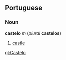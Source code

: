 ==Portuguese==
===Noun===
'''castelo''' ''m'' (''plural'' '''castelos''')

#[[castle]]

[[gl:Castelo]]